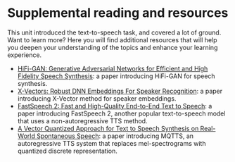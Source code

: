 # Supplemental reading and resources

This unit introduced the text-to-speech task, and covered a lot of ground. 
Want to learn more? Here you will find additional resources that will help you deepen your understanding of the topics
and enhance your learning experience.

* [HiFi-GAN: Generative Adversarial Networks for Efficient and High Fidelity Speech Synthesis](https://arxiv.org/pdf/2010.05646.pdf): a paper introducing HiFi-GAN for speech synthesis. 
* [X-Vectors: Robust DNN Embeddings For Speaker Recognition](https://www.danielpovey.com/files/2018_icassp_xvectors.pdf): a paper introducing X-Vector method for speaker embeddings.
* [FastSpeech 2: Fast and High-Quality End-to-End Text to Speech](https://arxiv.org/pdf/2006.04558.pdf): a paper introducing FastSpeech 2, another popular text-to-speech model that uses a non-autoregressive TTS method.
* [A Vector Quantized Approach for Text to Speech Synthesis on Real-World Spontaneous Speech](https://arxiv.org/pdf/2302.04215v1.pdf): a paper introducing MQTTS, an autoregressive TTS system that replaces mel-spectrograms with quantized discrete representation.
